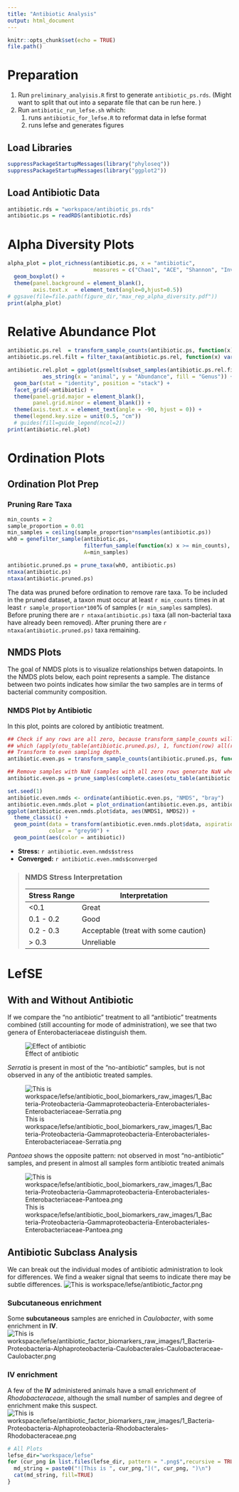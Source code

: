 ```yaml
---
title: "Antibiotic Analysis"
output: html_document
---
```


```r
knitr::opts_chunk$set(echo = TRUE)
file.path()
```

# Preparation
1. Run `preliminary_analyisis.R` first to generate `antibiotic_ps.rds`. (Might want to split that out into a separate file that can be run here.
)
2. Run `antibiotic_run_lefse.sh` which:
    1. runs `antibiotic_for_lefse.R` to reformat data in lefse format
    2. runs lefse and generates figures

## Load Libraries
```r
suppressPackageStartupMessages(library("phyloseq"))
suppressPackageStartupMessages(library("ggplot2"))
```

## Load Antibiotic Data
```r
antibiotic.rds = "workspace/antibiotic_ps.rds"
antibiotic.ps = readRDS(antibiotic.rds)

```

# Alpha Diversity Plots
```r
alpha_plot = plot_richness(antibiotic.ps, x = "antibiotic", 
                           measures = c("Chao1", "ACE", "Shannon", "InvSimpson"), nrow=NULL) + 
  geom_boxplot() + 
  theme(panel.background = element_blank(), 
        axis.text.x  = element_text(angle=0,hjust=0.5))
# ggsave(file=file.path(figure_dir,"max_rep_alpha_diversity.pdf"))
print(alpha_plot)
```

# Relative Abundance Plot

```r
antibiotic.ps.rel  = transform_sample_counts(antibiotic.ps, function(x) x / sum(x) )
antibiotic.ps.rel.filt = filter_taxa(antibiotic.ps.rel, function(x) var(x) > 1e-3, TRUE)

antibiotic.rel.plot = ggplot(psmelt(subset_samples(antibiotic.ps.rel.filt,lung=="left")), 
           aes_string(x = "animal", y = "Abundance", fill = "Genus")) +
  geom_bar(stat = "identity", position = "stack") +
  facet_grid(~antibiotic) + 
  theme(panel.grid.major = element_blank(),
        panel.grid.minor = element_blank()) +
  theme(axis.text.x = element_text(angle = -90, hjust = 0)) +
  theme(legend.key.size = unit(0.5, "cm"))
  # guides(fill=guide_legend(ncol=2))
print(antibiotic.rel.plot)
```

# Ordination Plots

## Ordination Plot Prep

### Pruning Rare Taxa
```r
min_counts = 2
sample_proportion = 0.01
min_samples = ceiling(sample_proportion*nsamples(antibiotic.ps))
wh0 = genefilter_sample(antibiotic.ps, 
                        filterfun_sample(function(x) x >= min_counts), 
                        A=min_samples)

antibiotic.pruned.ps = prune_taxa(wh0, antibiotic.ps)
ntaxa(antibiotic.ps)
ntaxa(antibiotic.pruned.ps)
```

The data was pruned before ordination to remove rare taxa. To be included in the pruned dataset, a taxon must occur at least `r min_counts` times in at least `r sample_proportion*100`% of samples (`r min_samples` samples). Before pruning there are `r ntaxa(antibiotic.ps)` taxa (all non-bacterial taxa have already been removed). After pruning there are `r ntaxa(antibiotic.pruned.ps)` taxa remaining.


## NMDS Plots
The goal of NMDS plots is to visualize relationships betwen datapoints. In the NMDS plots below, each point represents a sample. The distance between two points indicates how similar the two samples are in terms of bacterial community composition.

### NMDS Plot by Antibiotic
In this plot, points are colored by antibiotic treatment.

[comment]: # (This actually is the most platform independent comment)

[//]: # (We can see that coordinate 1 (along the x-axis) does a reasonably good job of distinguishing aspirated lungs from unaspirated lungs, indicating that aspiration has a large effect on the bacterial community. However, differences in antibiotic treatment does not seem to have a large effect.)

```r
## Check if any rows are all zero, because transform_sample_counts will generate NaNs from these
## which (apply(otu_table(antibiotic.pruned.ps), 1, function(row) all(row ==0 )))
## Transform to even sampling depth.
antibiotic.even.ps = transform_sample_counts(antibiotic.pruned.ps, function(x) 1E6 * x/sum(x))

## Remove samples with NaN (samples with all zero rows generate NaN when transformed above because of division by zero)
antibiotic.even.ps = prune_samples(complete.cases(otu_table(antibiotic.even.ps)),antibiotic.even.ps)

set.seed(1)
antibiotic.even.nmds <- ordinate(antibiotic.even.ps, "NMDS", "bray")
antibiotic.even.nmds.plot = plot_ordination(antibiotic.even.ps, antibiotic.even.nmds, type="samples")
ggplot(antibiotic.even.nmds.plot$data, aes(NMDS1, NMDS2)) +
  theme_classic() +
  geom_point(data = transform(antibiotic.even.nmds.plot$data, aspiration_bool = NULL, lung = NULL), 
             color = "grey90") +
  geom_point(aes(color = antibiotic))
```

- **Stress:** `r antibiotic.even.nmds$stress`
- **Converged:** `r antibiotic.even.nmds$converged`

> ### NMDS Stress Interpretation
> 
> | Stress Range | Interpretation                       |
> |--------------+--------------------------------------|
> | <0.1         | Great                                |
> | 0.1 - 0.2    | Good                                 |
> | 0.2 - 0.3    | Acceptable (treat with some caution) |
> | > 0.3        | Unreliable                           |




# LefSE
## With and Without Antibiotic
If we compare the "no antibiotic" treatment to all "antibiotic" treatments combined (still accounting for mode of administration), we see that two genera of Enterobacteriaceae distinguish them.

![Effect of antibiotic](workspace/lefse/antibiotic_bool.png)

*Serratia* is present in most of the "no-antibiotic" samples, but is not observed in any of the antibiotic treated samples.

![This is workspace/lefse/antibiotic_bool_biomarkers_raw_images/1_Bacteria-Proteobacteria-Gammaproteobacteria-Enterobacteriales-Enterobacteriaceae-Serratia.png](workspace/lefse/antibiotic_bool_biomarkers_raw_images/1_Bacteria-Proteobacteria-Gammaproteobacteria-Enterobacteriales-Enterobacteriaceae-Serratia.png)

*Pantoea* shows the opposite pattern: not observed in most "no-antibiotic" samples, and present in almost all samples form antibiotic treated animals

![This is workspace/lefse/antibiotic_bool_biomarkers_raw_images/1_Bacteria-Proteobacteria-Gammaproteobacteria-Enterobacteriales-Enterobacteriaceae-Pantoea.png](workspace/lefse/antibiotic_bool_biomarkers_raw_images/1_Bacteria-Proteobacteria-Gammaproteobacteria-Enterobacteriales-Enterobacteriaceae-Pantoea.png)

## Antibiotic Subclass Analysis
We can break out the individual modes of antibiotic administration to look for differences.  We find a weaker signal that seems to indicate there may be subtle differences.
![This is workspace/lefse/antibiotic_factor.png](workspace/lefse/antibiotic_factor.png)

### Subcutaneous enrichment
Some **subcutaneous** samples are enriched in *Caulobacter*, with some enrichment in **IV**.
![This is workspace/lefse/antibiotic_factor_biomarkers_raw_images/1_Bacteria-Proteobacteria-Alphaproteobacteria-Caulobacterales-Caulobacteraceae-Caulobacter.png](workspace/lefse/antibiotic_factor_biomarkers_raw_images/1_Bacteria-Proteobacteria-Alphaproteobacteria-Caulobacterales-Caulobacteraceae-Caulobacter.png)

### IV enrichment

A few of the **IV** administered animals have a small enrichment of *Rhodobacteraceae*, although the small number of samples and degree of enrichment make this suspect.
![This is workspace/lefse/antibiotic_factor_biomarkers_raw_images/1_Bacteria-Proteobacteria-Alphaproteobacteria-Rhodobacterales-Rhodobacteraceae.png](workspace/lefse/antibiotic_factor_biomarkers_raw_images/1_Bacteria-Proteobacteria-Alphaproteobacteria-Rhodobacterales-Rhodobacteraceae.png)


```r
# All Plots
lefse_dir="workspace/lefse"
for (cur_png in list.files(lefse_dir, pattern = ".png$",recursive = TRUE,full.names = TRUE)){
  md_string = paste0("![This is ", cur_png,"](", cur_png, ")\n")
  cat(md_string, fill=TRUE)
}
```
